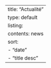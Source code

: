 ---
title: "Actualité"
type: default
listing:
  contents: news
sort:
  - "date"
  - "title desc"  
---